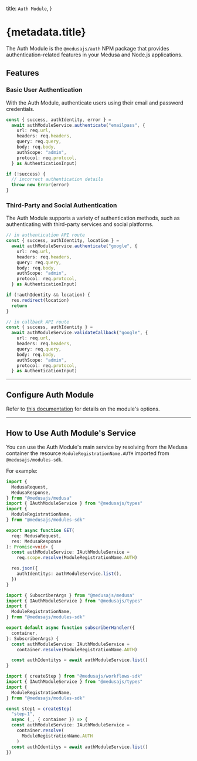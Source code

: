 
  title: `Auth Module`,
}

# {metadata.title}

The Auth Module is the `@medusajs/auth` NPM package that provides authentication-related features in your Medusa and Node.js applications.

## Features

### Basic User Authentication

With the Auth Module, authenticate users using their email and password credentials.

```ts
const { success, authIdentity, error } =
  await authModuleService.authenticate("emailpass", {
    url: req.url,
    headers: req.headers,
    query: req.query,
    body: req.body,
    authScope: "admin",
    protocol: req.protocol,
  } as AuthenticationInput)

if (!success) {
  // incorrect authentication details
  throw new Error(error)
}
```

### Third-Party and Social Authentication

The Auth Module supports a variety of authentication methods, such as authenticating with third-party services and social platforms.

```ts
// in authentication API route
const { success, authIdentity, location } =
  await authModuleService.authenticate("google", {
    url: req.url,
    headers: req.headers,
    query: req.query,
    body: req.body,
    authScope: "admin",
    protocol: req.protocol,
  } as AuthenticationInput)

if (!authIdentity && location) {
  res.redirect(location)
  return
}

// in callback API route
const { success, authIdentity } =
  await authModuleService.validateCallback("google", {
    url: req.url,
    headers: req.headers,
    query: req.query,
    body: req.body,
    authScope: "admin",
    protocol: req.protocol,
  } as AuthenticationInput)
```

---

## Configure Auth Module

Refer to [this documentation](./module-options/page.mdx) for details on the module's options.

---

## How to Use Auth Module's Service

You can use the Auth Module's main service by resolving from the Medusa container the resource `ModuleRegistrationName.AUTH` imported from `@medusajs/modules-sdk`.

For example:

<CodeTabs groupId="resource-type">
  <CodeTab label="API Route" value="api-route">

  ```ts title="src/api/store/custom/route.ts"
  import { 
    MedusaRequest, 
    MedusaResponse,
  } from "@medusajs/medusa"
  import { IAuthModuleService } from "@medusajs/types"
  import { 
    ModuleRegistrationName,
  } from "@medusajs/modules-sdk"

  export async function GET(
    req: MedusaRequest,
    res: MedusaResponse
  ): Promise<void> {
    const authModuleService: IAuthModuleService =
      req.scope.resolve(ModuleRegistrationName.AUTH)

    res.json({
      authIdentitys: authModuleService.list(),
    })
  }
  ```

  </CodeTab>
  <CodeTab label="Subscriber" value="subscribers">

  ```ts title="src/subscribers/custom-handler.ts"
  import { SubscriberArgs } from "@medusajs/medusa"
  import { IAuthModuleService } from "@medusajs/types"
  import { 
    ModuleRegistrationName,
  } from "@medusajs/modules-sdk"

  export default async function subscriberHandler({
    container,
  }: SubscriberArgs) {
    const authModuleService: IAuthModuleService =
      container.resolve(ModuleRegistrationName.AUTH)

    const authIdentitys = await authModuleService.list()
  }
  ```

  </CodeTab>
  <CodeTab label="Workflow Step" value="workflow-step">

  ```ts title="src/workflows/hello-world/step1.ts"
  import { createStep } from "@medusajs/workflows-sdk"
  import { IAuthModuleService } from "@medusajs/types"
  import { 
    ModuleRegistrationName,
  } from "@medusajs/modules-sdk"

  const step1 = createStep(
    "step-1", 
    async (_, { container }) => {
    const authModuleService: IAuthModuleService =
      container.resolve(
        ModuleRegistrationName.AUTH
      )
    const authIdentitys = await authModuleService.list()
  })
  ```

  </CodeTab>
</CodeTabs>
